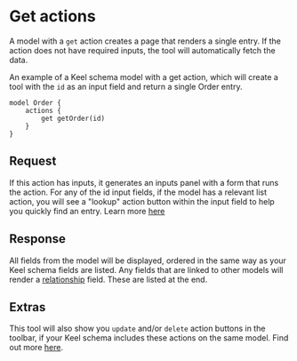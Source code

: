 # Get actions

A model with a `get` action creates a page that renders a single entry. If the action does not have required inputs, the tool will automatically fetch the data. 

An example of a Keel schema model with a get action, which will create a tool with the `id` as an input field and return a single Order entry.
```keel
model Order {
    actions {
        get getOrder(id)
    }
}
```

## Request
If this action has inputs, it generates an inputs panel with a form that runs the action. 
For any of the id input fields, if the model has a relevant list action, you will see a "lookup" action button within the input field to help you quickly find an entry. Learn more [here](/internal-tools/lookups)

## Response
All fields from the model will be displayed, ordered in the same way as your Keel schema fields are listed. Any fields that are linked to other models will render a [relationship](/internal-tools/relationships) field. These are listed at the end.

## Extras
This tool will also show you `update` and/or `delete` action buttons in the toolbar, if your Keel schema includes these actions on the same model. Find out more [here](/internal-tools/linked-actions). 